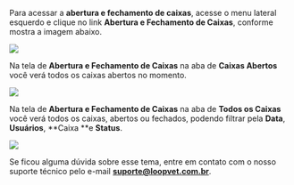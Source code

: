 Para acessar a **abertura e fechamento de caixas**, acesse o menu lateral esquerdo e clique no link **Abertura e Fechamento de Caixas**, conforme mostra a imagem abaixo.

<img src="/imagem-1.0-link-abertura-e-fechamento-de-caixas.webp" />

Na tela de **Abertura e Fechamento de Caixas** na aba de **Caixas Abertos** você verá todos os caixas abertos no momento.

<img src="/imagem-1.1-tela-abertura-e-fechamento-de-caixa-aba-caixas-abertos.webp" />

Na tela de **Abertura e Fechamento de Caixas** na aba de **Todos os Caixas** você verá todos os caixas, abertos ou fechados, podendo filtrar pela **Data**, **Usuários**, **Caixa **e **Status**.

<img src="/imagem-1.2-tela-abertura-e-fechamento-de-caixa-aba-todos-os-caixas.webp" />

Se ficou alguma dúvida sobre esse tema, entre em contato com o nosso suporte técnico pelo e-mail **suporte@loopvet.com.br**.
